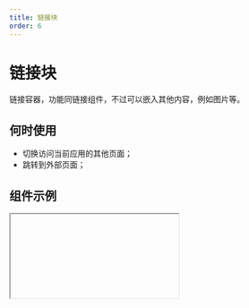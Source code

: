 ```yaml
---
title: 链接块
order: 6
---
```


# 链接块

链接容器，功能同链接组件，不过可以嵌入其他内容，例如图片等。

## 何时使用

- 切换访问当前应用的其他页面；
- 跳转到外部页面；

## 组件示例


<Iframe url="https://www.aliwork.com/developer/link-bolck-v2?isRenderNav=false" />

## 组件属性


<AttrTable
  dataSource={[
    {
      attr: '链接类型',
      code: 'type',
      type: 'String',
      demo: '"page"',
      dafault: '',
      desc: '',
    },
    {
      attr: '链接地址',
      code: 'url',
      type: 'String',
      demo: '"https://www.aliwork.com/"',
      dafault: '',
      desc: '',
    },
    {
      attr: '新开页面',
      code: 'isBlank',
      type: 'Boolean',
      demo: 'false',
      dafault: '',
      desc: '可选值 false,true',
    },
    {
      attr: '携带参数',
      code: 'params',
      type: 'Object',
      demo: '{key:value}',
      dafault: '',
      desc: 'url 查询参数,多用于页面跳转传参',
    },
  ]}
/>

